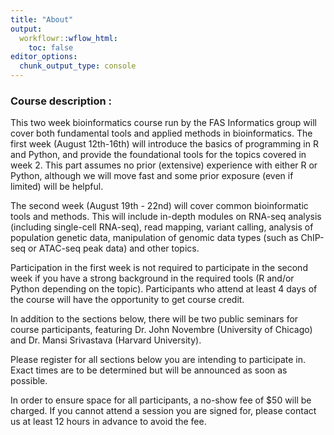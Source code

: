 ```yaml
---
title: "About"
output:
  workflowr::wflow_html:
    toc: false
editor_options:
  chunk_output_type: console
---
```


### Course description :
This two week bioinformatics course run by the FAS Informatics group will cover both fundamental tools and applied methods in bioinformatics. The first week (August 12th-16th) will introduce the basics of programming in R and Python, and provide the foundational tools for the topics covered in week 2. This part assumes no prior (extensive) experience with either R or Python, although we will move fast and some prior exposure (even if limited) will be helpful.
 
The second week (August 19th - 22nd) will cover common bioinformatic tools and methods. This will include in-depth modules on RNA-seq analysis (including single-cell RNA-seq), read mapping, variant calling, analysis of population genetic data, manipulation of genomic data types (such as ChIP-seq or ATAC-seq peak data) and other topics. 
 
Participation in the first week is not required to participate in the second week if you have a strong background in the required tools (R and/or Python depending on the topic). Participants who attend at least 4 days of the course will have the opportunity to get course credit. 
 
In addition to the sections below, there will be two public seminars for course participants, featuring Dr. John Novembre (University of Chicago) and Dr. Mansi Srivastava (Harvard University).
 
Please register for all sections below you are intending to participate in. Exact times are to be determined but will be announced as soon as possible.
 
In order to ensure space for all participants, a no-show fee of $50 will be charged. If you cannot attend a session you are signed for, please contact us at least 12 hours in advance to avoid the fee.
